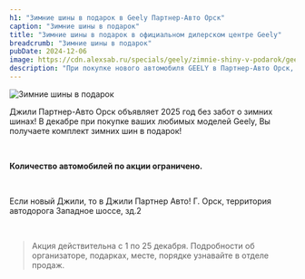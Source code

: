 ```yaml
---
h1: "Зимние шины в подарок в Geely Партнер-Авто Орск"
caption: "Зимние шины в подарок"
title: "Зимние шины в подарок в официальном дилерском центре Geely"
breadcrumb: "Зимние шины в подарок"
pubDate: 2024-12-06
image: https://cdn.alexsab.ru/specials/geely/zimnie-shiny-v-podarok/geely-winter-tires-900x480.webp
description: "При покупке нового автомобиля GEELY в Партнер-Авто Орск, комплект зимних шин (4 штуки) предоставляется покупателю в подарок, данное предложение действует на весь модельный ряд Geely"
---
```




<picture>
    <source media="(min-width: 1200px)" srcset="https://cdn.alexsab.ru/specials/geely/zimnie-shiny-v-podarok/geely-winter-tires-1304x480.webp" />
    <source media="(min-width: 768px)" srcset="https://cdn.alexsab.ru/specials/geely/zimnie-shiny-v-podarok/geely-winter-tires-1080x1080.webp" />
    <source media="(min-width: 320px)" srcset="https://cdn.alexsab.ru/specials/geely/zimnie-shiny-v-podarok/geely-winter-tires-1080x1080.webp" />
<img src="https://cdn.alexsab.ru/specials/geely/zimnie-shiny-v-podarok/geely-winter-tires-1080x1080.webp" class="w-full mb-10" alt="Зимние шины в подарок" />
</picture>

Джили Партнер-Авто Орск объявляет 2025 год без забот о зимних шинах! В декабре при покупке ваших любимых моделей Geely, Вы получаете комплект зимних шин в подарок!

<br/>

**Количество автомобилей по акции ограничено.**

<br/>

Если новый Джили, то в Джили Партнер Авто! Г. Орск, территория автодорога Западное шоссе, зд.2

<br/>

<SpecialSalonsInfo dataFormName="Узнать подробнее. Зимние шины в подарок"/>

> Акция действительна с 1 по 25 декабря. Подробности об организаторе, подарках, месте, порядке узнавайте в отделе продаж.